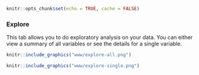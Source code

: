 ```r
knitr::opts_chunk$set(echo = TRUE, cache = FALSE)
```

### Explore

This tab allows you to do exploratory analysis on your data. You can either view a summary of all variables or see the details for a single variable.

```r
knitr::include_graphics("www/explore-all.png")
```

```r
knitr::include_graphics("www/explore-single.png")
```
